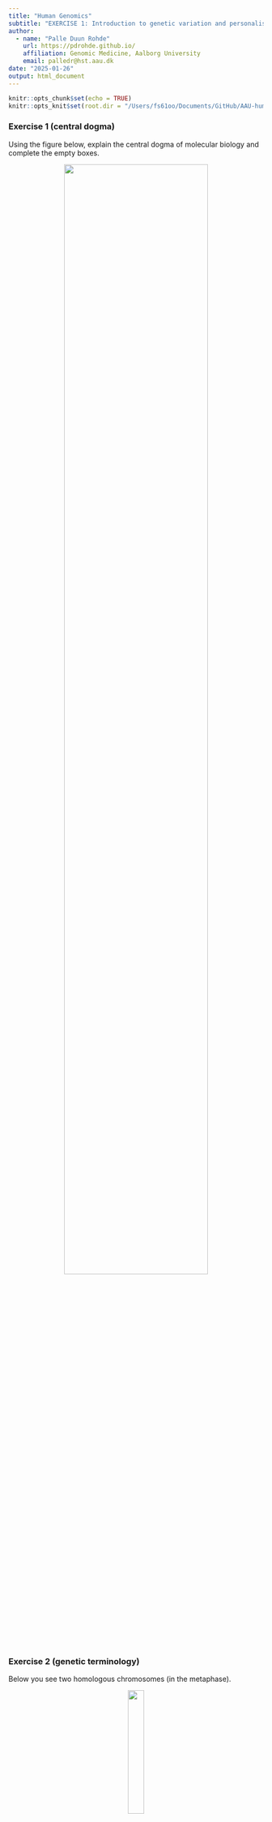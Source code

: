 ```yaml
---
title: "Human Genomics"
subtitle: "EXERCISE 1: Introduction to genetic variation and personalised medicine"
author:
  - name: "Palle Duun Rohde"
    url: https://pdrohde.github.io/
    affiliation: Genomic Medicine, Aalborg University
    email: palledr@hst.aau.dk
date: "2025-01-26"
output: html_document
---
```


```r
knitr::opts_chunk$set(echo = TRUE)
knitr::opts_knit$set(root.dir = "/Users/fs61oo/Documents/GitHub/AAU-human-genomics/")
```

### Exercise 1 (central dogma)
Using the figure below, explain the central dogma of molecular biology and complete the empty boxes.

<p align="center">
<img src="./grx/exercises-01_e1.png" style="width:75%; height:auto;">
</p>

### Exercise 2 (genetic terminology)
Below you see two homologous chromosomes (in the metaphase).

<p align="center">
<img src="./grx/exercises-01_e2.png"  style="width:25%; height:auto;">
</p>

1.	What is the definition of a locus?
2.	How many loci are depicted in the figure?
3.	What are the genotypes at each locus when the possible alleles in the gene pool are <tt>{A, a, B}</tt>?
4.	What is a haplotype, and what haplotypes can be identified from the figure?
